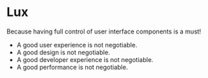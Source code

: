 # Lux

Because having full control of user interface  components is a must!

* A good user experience is not negotiable. 
* A good design is not negotiable.
* A good developer experience is not negotiable. 
* A good performance is not negotiable. 


